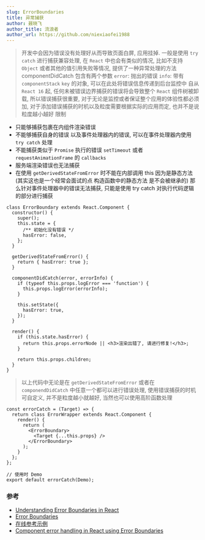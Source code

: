 ```yaml
---
slug: ErrorBoundaries
title: 异常捕获
author: 聂晓飞
author_title: 流浪者
author_url: https://github.com/niexiaofei1988
---
```


> 开发中会因为错误没有处理好从而导致页面白屏, 应用挂掉. 一般是使用 `try catch` 进行捕获兼容处理, 在 `React` 中也会有类似的情况, 比如不支持 `Object` 或者其他的值引用失败等情况, 提供了一种异常处理的方法 componentDidCatch
> 包含有两个参数 `error`: 抛出的错误 `info`: 带有 `componentStack` `key` 的对象, 可以在此处将错误信息传递到后台监控中
> 自从 `React 16` 起, 任何未被错误边界捕获的错误将会导致整个 `React` 组件树被卸载, 所以错误捕获很重要, 对于无论是监控或者保证整个应用的体验性都必须加, 对于添加错误捕获的时机以及粒度需要根据实际的应用而定, 也并不是说粒度越小越好
> 限制

- 只能够捕获包裹在内组件渲染错误
- 不能够捕获自身的错误 以及事件处理器内的错误, 可以在事件处理器内使用 `try catch` 处理
- 不能捕获类似于 `Promise` 执行的错误 `setTimeout` 或者 `requestAnimationFrame` 的 `callbacks`
- 服务端渲染错误也无法捕获
- 在使用 `getDerivedStateFromError` 时不能在内部调用 this 因为是静态方法(其实这也是一个经常会面试的点 构造函数中的静态方法 是不会被继承的)
  那么针对事件处理器中的错误无法捕获, 只能是使用 try catch 对执行代码逻辑的部分进行捕获

```tsx
class ErrorBoundary extends React.Component {
  constructor() {
    super();
    this.state = {
      /** 初始化没有错误 */
      hasError: false,
    };
  }

  getDerivedStateFromError() {
    return { hasError: true };
  }

  componentDidCatch(error, errorInfo) {
    if (typeof this.props.logError === 'function') {
      this.props.logError(errorInfo);
    }

    this.setState({
      hasError: true,
    });
  }

  render() {
    if (this.state.hasError) {
      return this.props.errorNode || <h3>渲染出错了, 请进行修复!</h3>;
    }

    return this.props.children;
  }
}
```

> 以上代码中无论是在 `getDerivedStateFromError` 或者在 `componendDidCatch` 中任意一个都可以进行错误处理,
> 使用错误捕获的时机可自定义, 并不是粒度越小就越好, 当然也可以使用高阶函数处理

```tsx
const errorCatch = (Target) => {
  return class ErrorWrapper extends React.Component {
    render() {
      return (
        <ErrorBoundary>
          <Target {...this.props} />
        </ErrorBoundary>
      );
    }
  };
};

// 使用时 Demo
export default errorCatch(Demo);
```

### 参考

- [Understanding Error Boundaries in React](https://blog.bitsrc.io/understanding-error-boundaries-in-react-e58f15ae1f38)
- [Error Boundaries](https://reactjs.org/docs/error-boundaries.html)
- [在线参考示例](https://codepen.io/gaearon/pen/wqvxGa?editors=0010)
- [Component error handling in React using Error Boundaries](https://blog.pusher.com/react-error-boundaries/)
